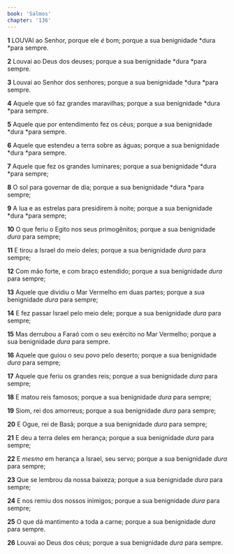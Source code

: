 ```yaml
---
book: 'Salmos'
chapter: '136'
---
```


**1** LOUVAI ao Senhor, porque ele _é_ bom; porque a sua benignidade *dura *para sempre.

**2** Louvai ao Deus dos deuses; porque a sua benignidade *dura *para sempre.

**3** Louvai ao Senhor dos senhores; porque a sua benignidade *dura *para sempre.

**4** Aquele que só faz grandes maravilhas; porque a sua benignidade *dura *para sempre.

**5** Aquele que por entendimento fez os céus; porque a sua benignidade *dura *para sempre.

**6** Aquele que estendeu a terra sobre as águas; porque a sua benignidade *dura *para sempre.

**7** Aquele que fez os grandes luminares; porque a sua benignidade *dura *para sempre;

**8** O sol para governar de dia; porque a sua benignidade *dura *para sempre;

**9** A lua e as estrelas para presidirem à noite; porque a sua benignidade *dura *para sempre;

**10** O que feriu o Egito nos seus primogênitos; porque a sua benignidade _dura_ para sempre;

**11** E tirou a Israel do meio deles; porque a sua benignidade _dura_ para sempre;

**12** Com mão forte, e com braço estendido; porque a sua benignidade _dura_ para sempre;

**13** Aquele que dividiu o Mar Vermelho em duas partes; porque a sua benignidade _dura_ para sempre;

**14** E fez passar Israel pelo meio dele; porque a sua benignidade _dura_ para sempre;

**15** Mas derrubou a Faraó com o seu exército no Mar Vermelho; porque a sua benignidade _dura_ para sempre.

**16** Aquele que guiou o seu povo pelo deserto; porque a sua benignidade _dura_ para sempre;

**17** Aquele que feriu os grandes reis; porque a sua benignidade _dura_ para sempre;

**18** E matou reis famosos; porque a sua benignidade _dura_ para sempre;

**19** Siom, rei dos amorreus; porque a sua benignidade _dura_ para sempre;

**20** E Ogue, rei de Basã; porque a sua benignidade _dura_ para sempre;

**21** E deu a terra deles em herança; porque a sua benignidade _dura_ para sempre;

**22** E _mesmo_ em herança a Israel, seu servo; porque a sua benignidade _dura_ para sempre;

**23** Que se lembrou da nossa baixeza; porque a sua benignidade _dura_ para sempre;

**24** E nos remiu dos nossos inimigos; porque a sua benignidade _dura_ para sempre;

**25** O que dá mantimento a toda a carne; porque a sua benignidade _dura_ para sempre.

**26** Louvai ao Deus dos céus; porque a sua benignidade _dura_ para sempre.
